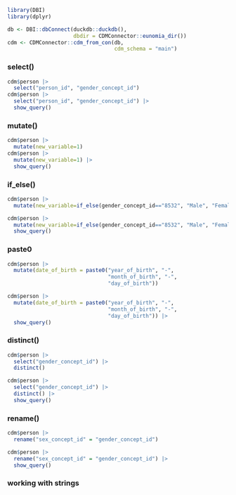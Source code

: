


```r
library(DBI)
library(dplyr)
```

```r
db <- DBI::dbConnect(duckdb::duckdb(), 
                     dbdir = CDMConnector::eunomia_dir())
cdm <- CDMConnector::cdm_from_con(db, 
                                  cdm_schema = "main")
```


### select()
```r
cdm$person |>
  select("person_id", "gender_concept_id") 
cdm$person |>
  select("person_id", "gender_concept_id") |> 
  show_query()
```


### mutate()

```r
cdm$person |>
  mutate(new_variable=1) 
cdm$person |>
  mutate(new_variable=1) |>
  show_query()
```

### if_else()
```r
cdm$person |>
  mutate(new_variable=if_else(gender_concept_id=="8532", "Male", "Female")) 

cdm$person |>
  mutate(new_variable=if_else(gender_concept_id=="8532", "Male", "Female")) |>
  show_query()
```

### paste0
```r
cdm$person |>
  mutate(date_of_birth = paste0("year_of_birth", "-",
                                "month_of_birth", "-",
                                "day_of_birth"))

cdm$person |>
  mutate(date_of_birth = paste0("year_of_birth", "-",
                                "month_of_birth", "-",
                                "day_of_birth")) |>
  show_query()
```

### distinct()
```r
cdm$person |>
  select("gender_concept_id") |>
  distinct() 

cdm$person |>
  select("gender_concept_id") |>
  distinct() |>
  show_query()
```

### rename()
```r
cdm$person |>
  rename("sex_concept_id" = "gender_concept_id")

cdm$person |>
  rename("sex_concept_id" = "gender_concept_id") |>
  show_query()
```


### working with strings
